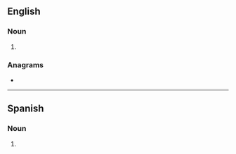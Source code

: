==English==

===Noun===
{{head|en|noun plural form}}

# {{plural of|magnitude|lang=en}}

===Anagrams===
* {{l|en|designatum}}

----

==Spanish==

===Noun===
{{head|es|noun form|g=f-p}}

# {{plural of|magnitud|lang=es}}